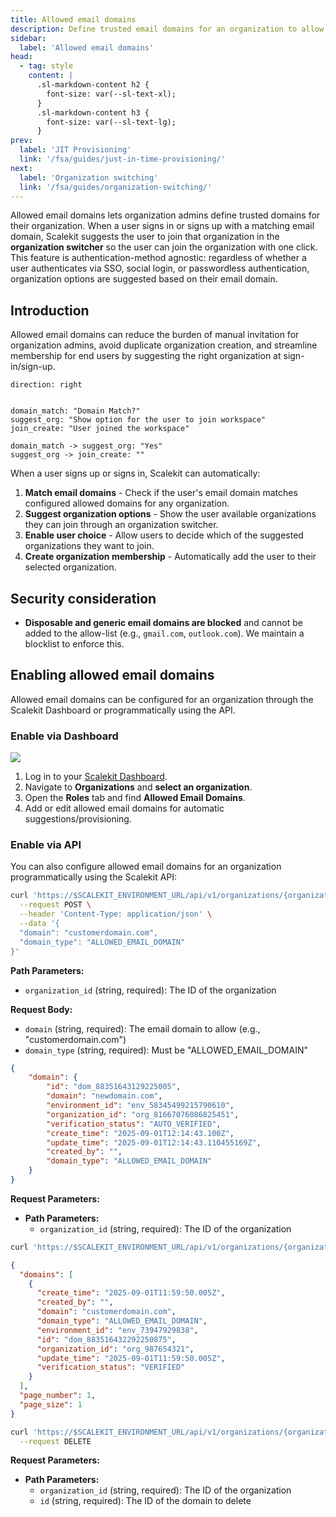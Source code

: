 ```yaml
---
title: Allowed email domains
description: Define trusted email domains for an organization to allow user to directly join an org
sidebar:
  label: 'Allowed email domains'
head:
  - tag: style
    content: |
      .sl-markdown-content h2 {
        font-size: var(--sl-text-xl);
      }
      .sl-markdown-content h3 {
        font-size: var(--sl-text-lg);
      }
prev:
  label: 'JIT Provisioning'
  link: '/fsa/guides/just-in-time-provisioning/'
next:
  label: 'Organization switching'
  link: '/fsa/guides/organization-switching/'
---
```



Allowed email domains lets organization admins define trusted domains for their organization. When a user signs in or signs up with a matching email domain, Scalekit suggests the user to join that organization in the **organization switcher** so the user can join the organization with one click. This feature is authentication-method agnostic: regardless of whether a user authenticates via SSO, social login, or passwordless authentication, organization options are suggested based on their email domain.

## Introduction

Allowed email domains can reduce the burden of manual invitation for organization admins, avoid duplicate organization creation, and streamline membership for end users by suggesting the right organization at sign-in/sign-up.

```d2
direction: right


domain_match: "Domain Match?"
suggest_org: "Show option for the user to join workspace"
join_create: "User joined the workspace"

domain_match -> suggest_org: "Yes"
suggest_org -> join_create: ""

```


When a user signs up or signs in, Scalekit can automatically:

1. **Match email domains** - Check if the user's email domain matches configured allowed domains for any organization.
2. **Suggest organization options** - Show the user available organizations they can join through an organization switcher.
3. **Enable user choice** - Allow users to decide which of the suggested organizations they want to join.
4. **Create organization membership** - Automatically add the user to their selected organization.

## Security consideration

- **Disposable and generic email domains are blocked** and cannot be added to the allow-list (e.g., `gmail.com`, `outlook.com`). We maintain a blocklist to enforce this.

## Enabling allowed email domains

Allowed email domains can be configured for an organization through the Scalekit Dashboard or programmatically using the API.

### Enable via Dashboard


![](@/assets/docs/allowed-email-domains/ui.png)

<Steps>

1. Log in to your [Scalekit Dashboard](https://app.scalekit.com).
2. Navigate to **Organizations** and **select an organization**.
3. Open the **Roles** tab and find **Allowed Email Domains**.
4. Add or edit allowed email domains for automatic suggestions/provisioning.

</Steps>

### Enable via API

You can also configure allowed email domains for an organization programmatically using the Scalekit API:

<InstallSDK />

<Tabs>

<TabItem value="create" label="Register email domain">

```sh title="Register an allowed email domain" wrap
curl 'https://$SCALEKIT_ENVIRONMENT_URL/api/v1/organizations/{organization_id}/domains' \
  --request POST \
  --header 'Content-Type: application/json' \
  --data '{
  "domain": "customerdomain.com",
  "domain_type": "ALLOWED_EMAIL_DOMAIN"
}'
```

**Path Parameters:**
  - `organization_id` (string, required): The ID of the organization

**Request Body:**
  - `domain` (string, required): The email domain to allow (e.g., "customerdomain.com")
  - `domain_type` (string, required): Must be "ALLOWED_EMAIL_DOMAIN"

```json title="Response"
{
    "domain": {
        "id": "dom_88351643129225005",
        "domain": "newdomain.com",
        "environment_id": "env_58345499215790610",
        "organization_id": "org_81667076086825451",
        "verification_status": "AUTO_VERIFIED",
        "create_time": "2025-09-01T12:14:43.100Z",
        "update_time": "2025-09-01T12:14:43.110455169Z",
        "created_by": "",
        "domain_type": "ALLOWED_EMAIL_DOMAIN"
    }
}
```

</TabItem>

<TabItem value="list" label="List email domains">

**Request Parameters:**

- **Path Parameters:**
  - `organization_id` (string, required): The ID of the organization

```sh title="List all the registered allowed email domains" wrap
curl 'https://$SCALEKIT_ENVIRONMENT_URL/api/v1/organizations/{organization_id}/domains
```

```json title="Response"
{
  "domains": [
    {
      "create_time": "2025-09-01T11:59:50.005Z",
      "created_by": "",
      "domain": "customerdomain.com",
      "domain_type": "ALLOWED_EMAIL_DOMAIN",
      "environment_id": "env_73947929838",
      "id": "dom_883516432292250875",
      "organization_id": "org_987654321",
      "update_time": "2025-09-01T11:59:50.005Z",
      "verification_status": "VERIFIED"
    }
  ],
  "page_number": 1,
  "page_size": 1
}
```

</TabItem>



<TabItem value="delete" label="Delete email domain">

```sh title="Delete a allowed email domain" wrap
curl 'https://$SCALEKIT_ENVIRONMENT_URL/api/v1/organizations/{organization_id}/domains/{id}' \
  --request DELETE
```

**Request Parameters:**

- **Path Parameters:**
  - `organization_id` (string, required): The ID of the organization
  - `id` (string, required): The ID of the domain to delete


</TabItem>

</Tabs>
